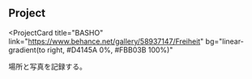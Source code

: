 ## Project

<ProjectCard
  title="BASHO"
  link="https://www.behance.net/gallery/58937147/Freiheit"
  bg="linear-gradient(to right, #D4145A 0%, #FBB03B 100%)"
>
  場所と写真を記録する。
</ProjectCard>
